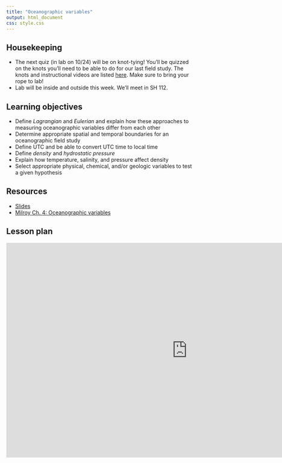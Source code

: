 ```yaml
---
title: "Oceanographic variables"
output: html_document
css: style.css
---
```

## Housekeeping

* The next quiz (in lab on 10/24) will be on knot-tying! You'll be quizzed on the knots you'll need to be able to do for our last field study. The knots and instructional videos are listed [here](https://mrne392.github.io/assessment/knot-tying.html). Make sure to bring your rope to lab!
* Lab will be inside and outside this week. We'll meet in SH 112.

## Learning objectives

* Define *Lagrangian* and *Eulerian* and explain how these approaches to measuring oceanographic variables differ from each other
* Determine appropriate spatial and temporal boundaries for an oceanographic field study
* Define UTC and be able to convert UTC time to local time
* Define *density* and *hydrostatic pressure*
* Explain how temperature, salinity, and pressure affect density
* Select appropriate physical, chemical, and/or geologic variables to test a given hypothesis

## Resources

* [Slides](https://docs.google.com/presentation/d/1cRkNcJbUjzz59q-NXI2OHHKcrRhgmeDWSBYT244uxfE)
* [Milroy Ch. 4: Oceanographic variables](https://mrne392.github.io/lesson-plans/readings/Milroy_Ch4.pdf)

## Lesson plan

<iframe src="https://docs.google.com/presentation/d/1cRkNcJbUjzz59q-NXI2OHHKcrRhgmeDWSBYT244uxfE/embed?start=false&loop=false&delayms=3000" frameborder="0" width="960" height="569" allowfullscreen="true" mozallowfullscreen="true" webkitallowfullscreen="true" data-external="1"></iframe>
